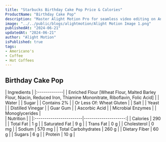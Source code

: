 ```yaml
---
title: "Starbucks Birthday Cake Pop Price & Calories"
ProductName: "Birthday Cake Pop" 
description: "Master Alight Motion Pro for seamless video editing on Android, iOS, and Tablets with our ultimate guide, unlocking advanced features and elevating your skills in 2024!"
image: "../../public/blogs/alightmotion/Alight Motion Image 1.png"
publishedAt: "2024-06-21"
updatedAt: "2024-06-21"
author: "Alight Motion"
isPublished: true
tags:
- Americano's
- Coffee
- Hot Coffees   
---
```


 
## Birthday Cake Pop 
  
<div className="tables-container">
  <div className="table-wrapper">
    | Ingredients  |  
    |:-------------|
    | Enriched Flour [Wheat Flour, Malted Barley Flour, Niacin, Reduced Iron, Thiamine Mononitrate, Riboflavin, Folic Acid]          |
    | Water        |
    | Sugar        |
    | Contains 2%  |
    | Or Less Of: Wheat Gluten        |
    | Salt         |
    | Yeast        |
    | Distilled Vinegar |
    | Guar Gum |
    | Ascorbic Acid |
    | Microbial Enzymes |
    | Monoglycerides |
  </div>
  <div className="table-wrapper">
    | Nutrition               |                      |  
    |:------------------------|---------------------:|
    | Calories                | 290                  |
    | Total Fat               | 1 g                  |
    | Saturated Fat           | 9 g                  |
    | Trans Fat               | 0 g                  |
    | Cholesterol             | 0 mg                 |
    | Sodium                  | 570 mg               |
    | Total Carbohydrates     | 260 g                |
    | Dietary Fiber           | 60 g                 |
    | Sugars                  | 6 g                  |
    | Protein                 | 10 g                 |
  </div>
</div>
<style jsx>{`
  .tables-container {
    display: flex;
    flex-direction: row;
    gap: 30px;
  }
  .table-wrapper {
    width: 500px; /* Adjust as needed */
  }
  @media (max-width: 768px) {
    .tables-container {
      flex-direction: column;
      gap: 0px; /* Adjust as needed */
    }
    .table-wrapper {
      width: 100%; /* Adjust as needed */
    }
  }
`}</style>
